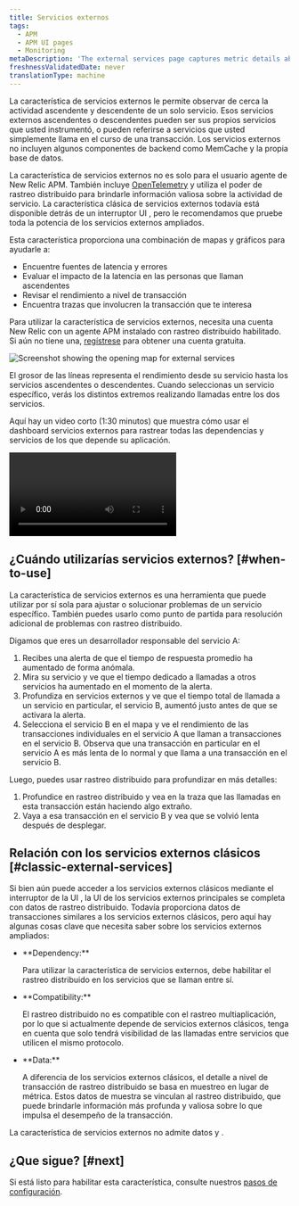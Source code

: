 ```yaml
---
title: Servicios externos
tags:
  - APM
  - APM UI pages
  - Monitoring
metaDescription: 'The external services page captures metric details about out-of-process services such as web services, cloud resources, or other network calls.'
freshnessValidatedDate: never
translationType: machine
---
```


La característica de servicios externos le permite observar de cerca la actividad ascendente y descendente de un solo servicio. Esos servicios externos ascendentes o descendentes pueden ser sus propios servicios que usted instrumentó, o pueden referirse a servicios que usted simplemente llama en el curso de una transacción. Los servicios externos no incluyen algunos componentes de backend como MemCache y la propia base de datos.

La característica de servicios externos no es solo para el usuario agente de New Relic APM. También incluye [OpenTelemetry](/docs/more-integrations/open-source-telemetry-integrations/opentelemetry/introduction-opentelemetry-new-relic) y utiliza el poder de rastreo distribuido para brindarle información valiosa sobre la actividad de servicio. La característica clásica de servicios externos todavía está disponible detrás de un interruptor UI , pero le recomendamos que pruebe toda la potencia de los servicios externos ampliados.

Esta característica proporciona una combinación de mapas y gráficos para ayudarle a:

* Encuentre fuentes de latencia y errores
* Evaluar el impacto de la latencia en las personas que llaman ascendentes
* Revisar el rendimiento a nivel de transacción
* Encuentra trazas que involucren la transacción que te interesa

Para utilizar la característica de servicios externos, necesita una cuenta New Relic con un agente APM instalado con rastreo distribuido habilitado. Si aún no tiene una, [regístrese](https://newrelic.com/signup) para obtener una cuenta gratuita.

<img
  title="Screenshot showing the opening map for external services"
  alt="Screenshot showing the opening map for external services"
  src="/images/apm_screenshot-crop_external-service-intro.webp"
/>

<figcaption>
  El grosor de las líneas representa el rendimiento desde su servicio hasta los servicios ascendentes o descendentes. Cuando seleccionas un servicio específico, verás los distintos extremos realizando llamadas entre los dos servicios.
</figcaption>

Aquí hay un video corto (1:30 minutos) que muestra cómo usar el dashboard servicios externos para rastrear todas las dependencias y servicios de los que depende su aplicación.

<Video
  id="903EF9MAql8"
  type="youtube"
/>

## ¿Cuándo utilizarías servicios externos? [#when-to-use]

La característica de servicios externos es una herramienta que puede utilizar por sí sola para ajustar o solucionar problemas de un servicio específico. También puedes usarlo como punto de partida para resolución adicional de problemas con rastreo distribuido.

Digamos que eres un desarrollador responsable del servicio A:

1. Recibes una alerta de que el tiempo de respuesta promedio ha aumentado de forma anómala.
2. Mira su servicio y ve que el tiempo dedicado a llamadas a otros servicios ha aumentado en el momento de la alerta.
3. Profundiza en servicios externos y ve que el tiempo total de llamada a un servicio en particular, el servicio B, aumentó justo antes de que se activara la alerta.
4. Selecciona el servicio B en el mapa y ve el rendimiento de las transacciones individuales en el servicio A que llaman a transacciones en el servicio B. Observa que una transacción en particular en el servicio A es más lenta de lo normal y que llama a una transacción en el servicio B.

Luego, puedes usar rastreo distribuido para profundizar en más detalles:

1. Profundice en rastreo distribuido y vea en la traza que las llamadas en esta transacción están haciendo algo extraño.
2. Vaya a esa transacción en el servicio B y vea que se volvió lenta después de desplegar.

## Relación con los servicios externos clásicos [#classic-external-services]

Si bien aún puede acceder a los servicios externos clásicos mediante el interruptor de la UI , la UI de los servicios externos principales se completa con datos de rastreo distribuido. Todavía proporciona datos de transacciones similares a los servicios externos clásicos, pero aquí hay algunas cosas clave que necesita saber sobre los servicios externos ampliados:

* <DNT>
    **Dependency:**
  </DNT>

  Para utilizar la característica de servicios externos, debe habilitar el rastreo distribuido en los servicios que se llaman entre sí.

* <DNT>
    **Compatibility:**
  </DNT>

  El rastreo distribuido no es compatible con el rastreo multiaplicación, por lo que si actualmente depende de servicios externos clásicos, tenga en cuenta que solo tendrá visibilidad de las llamadas entre servicios que utilicen el mismo protocolo.

* <DNT>
    **Data:**
  </DNT>

  A diferencia de los servicios externos clásicos, el detalle a nivel de transacción de rastreo distribuido se basa en muestreo en lugar de métrica. Estos datos de muestra se vinculan al rastreo distribuido, que puede brindarle información más profunda y valiosa sobre lo que impulsa el desempeño de la transacción.

<Callout variant="tip">
  La característica de servicios externos no admite datos <InlinePopover type="browser"/>y <InlinePopover type="mobile"/>.
</Callout>

## ¿Que sigue? [#next]

Si está listo para habilitar esta característica, consulte nuestros [pasos de configuración](/docs/apm/apm-ui-pages/monitoring/external-services/external-services-setup).
